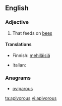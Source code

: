 ==English==

===Adjective===
{{en-adj}}

# That feeds on [[bee]]s

====Translations====
{{trans-top|that feeds on bees}}
* Finnish: [[mehiläinen|mehiläisiä]] {{t+|fi|syövä}}
{{trans-mid}}
* Italian: {{t|it|apivoro}}
{{trans-bottom}}

===Anagrams===
* [[oviparous#English|oviparous]]

[[ta:apivorous]]
[[vi:apivorous]]